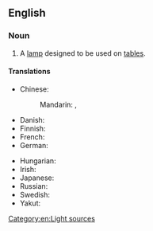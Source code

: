 ==English==

===Noun===
{{en-noun}}

# A [[lamp]] designed to be used on [[table]]s.

====Translations====
{{trans-top|lamp designed for tables}}
* Chinese:
*: Mandarin: {{t+|cmn|檯燈|sc=Hani}}, {{t+|cmn|台灯|tr=táidēng|sc=Hani}}
* Danish: {{t+|da|bordlampe|c}}
* Finnish: {{t|fi|pöytälamppu}}
* French: {{t|fr|lampe de table|f}}
* German: {{t+|de|Tischlampe|f}}
{{trans-mid}}
* Hungarian: {{t|hu|asztali lámpa}}
* Irish: {{t|ga|lampa boird|m}}
* Japanese: {{t|ja|テーブルランプ|tr=tēbururanpu|sc=Jpan}}
* Russian: {{t|ru|насто́льная ла́мпа|f}}
* Swedish: {{t+|sv|bordslampa|c}}
* Yakut: {{t|sah|остуол лаампата|sc=Cyrl}}
{{trans-bottom}}

[[Category:en:Light sources]]